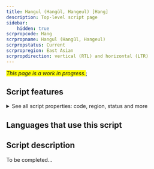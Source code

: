 ```yaml
---
title: Hangul (Hangŭl, Hangeul) [Hang]
description: Top-level script page
sidebar:
    hidden: true
scrpropcode: Hang
scrpropname: Hangul (Hangŭl, Hangeul)
scrpropstatus: Current
scrpropregion: East Asian
scrpropdirection: vertical (RTL) and horizontal (LTR)
---
```


<span style='background-color:yellow'>_This page is a work in progress._</span>;


## Script features

<details>
<summary> See all script properties: code, region, status and more</summary>
<ScriptInfo />
</details>

## Languages that use this script

<WsList script='Hang' wsMax='5' />

## Script description

To be completed...

